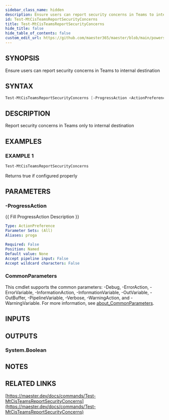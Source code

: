 ```yaml
---
sidebar_class_name: hidden
description: Ensure users can report security concerns in Teams to internal destination
id: Test-MtCisTeamsReportSecurityConcerns
title: Test-MtCisTeamsReportSecurityConcerns
hide_title: false
hide_table_of_contents: false
custom_edit_url: https://github.com/maester365/maester/blob/main/powershell/public/Test-MtCisTeamsReportSecurityConcerns.ps1
---
```


## SYNOPSIS

Ensure users can report security concerns in Teams to internal destination

## SYNTAX

```powershell
Test-MtCisTeamsReportSecurityConcerns [-ProgressAction <ActionPreference>] [<CommonParameters>]
```

## DESCRIPTION

Report security concerns in Teams only to internal destination

## EXAMPLES

### EXAMPLE 1

```powershell
Test-MtCisTeamsReportSecurityConcerns
```

Returns true if configured properly

## PARAMETERS

### -ProgressAction

\{\{ Fill ProgressAction Description \}\}

```yaml
Type: ActionPreference
Parameter Sets: (All)
Aliases: proga

Required: False
Position: Named
Default value: None
Accept pipeline input: False
Accept wildcard characters: False
```

### CommonParameters

This cmdlet supports the common parameters: -Debug, -ErrorAction, -ErrorVariable, -InformationAction, -InformationVariable, -OutVariable, -OutBuffer, -PipelineVariable, -Verbose, -WarningAction, and -WarningVariable. For more information, see [about_CommonParameters](http://go.microsoft.com/fwlink/?LinkID=113216).

## INPUTS

## OUTPUTS

### System.Boolean

## NOTES

## RELATED LINKS

[https://maester.dev/docs/commands/Test-MtCisTeamsReportSecurityConcerns](https://maester.dev/docs/commands/Test-MtCisTeamsReportSecurityConcerns)

